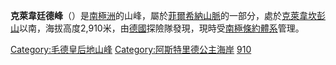 {{coord|71|59|S|7|37|E|source:GNIS|display=title}}

'''克萊韋廷德峰'''（{{lang-en|Klevetind Peak}}）是[[南極洲|南極洲]]的山峰，屬於[[菲爾希納山脈|菲爾希納山脈]]的一部分，處於[[克萊韋坎彭山|克萊韋坎彭山]]以南，海拔高度2,910米，由[[德國|德國]]探險隊發現，現時受[[南極條約體系|南極條約體系]]管理。

{{DEFAULTSORT:Klevetind Peak}}
[[Category:毛德皇后地山峰|Category:毛德皇后地山峰]]
[[Category:阿斯特里德公主海岸|Category:阿斯特里德公主海岸]]
[[Category:海拔2000公尺至2999公尺的南極洲山峰|910]]

{{PrincessAstridCoast-geo-stub}}